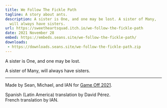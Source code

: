 ```yaml
---
title: We Follow The Fickle Path
tagline: A story about ants.
description: A sister is One, and one may be lost. A sister of Many,
  will always have sisters.
url: https://sweetheartsquad.itch.io/we-follow-the-fickle-path
date: 2021 November 28
embed: https://embeds.seans.site/we-follow-the-fickle-path/
downloads:
 - https://downloads.seans.site/we-follow-the-fickle-path.zip
---
```


A sister is One, and one may be lost.

A sister of Many, will always have sisters.

---

Made by Sean, Michael, and IAN for [Game Off 2021](https://itch.io/jam/game-off-2021).

Spanish (Latin America) translation by David Pérez.<br/>
French translation by IAN.
